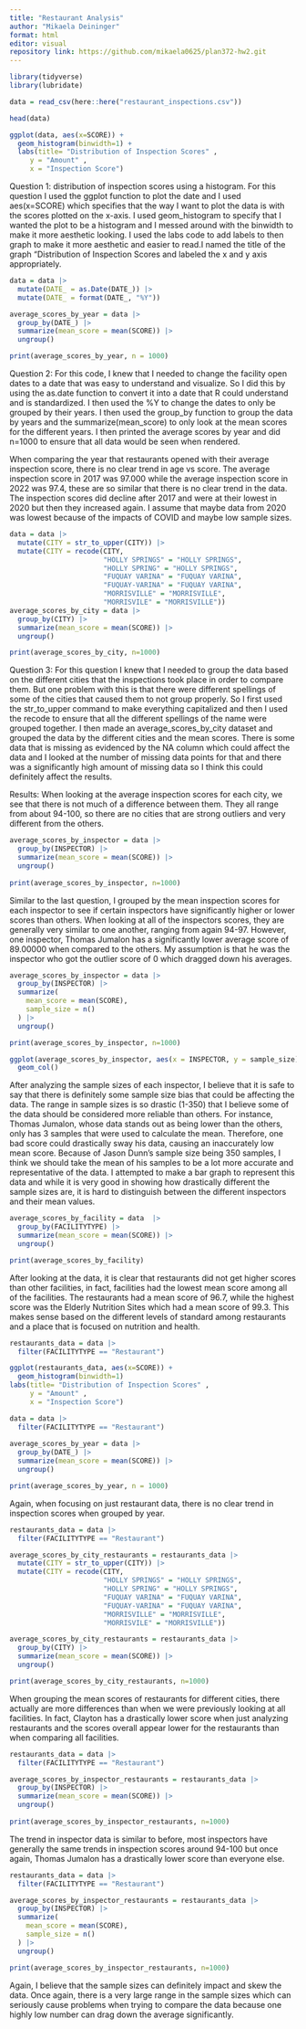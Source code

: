 ```yaml
---
title: "Restaurant Analysis"
author: "Mikaela Deininger"
format: html
editor: visual
repository link: https://github.com/mikaela0625/plan372-hw2.git
---
```


```r
library(tidyverse)
library(lubridate)

```

```r
data = read_csv(here::here("restaurant_inspections.csv"))
```

```r
head(data)
```

```r
ggplot(data, aes(x=SCORE)) +
  geom_histogram(binwidth=1) +
  labs(title= "Distribution of Inspection Scores" ,
     y = "Amount" ,
     x = "Inspection Score")
```
Question 1: distribution of inspection scores using a histogram. For this question I used the ggplot function to plot the date and I used aes(x=SCORE) which specifies that the way I want to plot the data is with the scores plotted on the x-axis. I used geom_histogram to specify that I wanted the plot to be a histogram and I messed around with the binwidth to make it more aesthetic looking. I used the labs code to add labels to then graph to make it more aesthetic and easier to read.I named the title of the graph "Distribution of Inspection Scores and labeled the x and y axis appropriately. 
```r
data = data |>
  mutate(DATE_ = as.Date(DATE_)) |>
  mutate(DATE_ = format(DATE_, "%Y")) 

average_scores_by_year = data |>
  group_by(DATE_) |>
  summarize(mean_score = mean(SCORE)) |>
  ungroup()

print(average_scores_by_year, n = 1000)
```
Question 2: For this code, I knew that I needed to change the facility open dates to a date that was easy to understand and visualize. So I did this by using the as.date function to convert it into a date that R could understand and is standardized. I then used the %Y to change the dates to only be grouped by their years. I then used the group_by function to group the data by years and the summarize(mean_score) to only look at the mean scores for the different years. I then printed the average scores by year and did n=1000 to ensure that all data would be seen when rendered.

When comparing the year that restaurants opened with their average inspection score, there is no clear trend in age vs score. The average inspection score in 2017 was 97.000 while the average inspection score in 2022 was 97.4, these are so similar that there is no clear trend in the data. The inspection scores did decline after 2017 and were at their lowest in 2020 but then they increased again. I assume that maybe data from 2020 was lowest because of the impacts of COVID and maybe low sample sizes. 

```r
data = data |>
  mutate(CITY = str_to_upper(CITY)) |>
  mutate(CITY = recode(CITY,
                       "HOLLY SPRINGS" = "HOLLY SPRINGS",
                       "HOLLY SPRING" = "HOLLY SPRINGS",
                       "FUQUAY VARINA" = "FUQUAY VARINA",
                       "FUQUAY-VARINA" = "FUQUAY VARINA", 
                       "MORRISVILLE" = "MORRISVILLE", 
                       "MORRISVILE" = "MORRISVILLE")) 
average_scores_by_city = data |>
  group_by(CITY) |>
  summarize(mean_score = mean(SCORE)) |>
  ungroup()

print(average_scores_by_city, n=1000)

```

Question 3: For this question I knew that I needed to group the data based on the different cities that the inspections took place in order to compare them. But one problem with this is that there were different spellings of some of the cities that caused them to not group properly. So I first used the str_to_upper command to make everything capitalized and then I used the recode to ensure that all the different spellings of the name were grouped together. I then made an average_scores_by_city dataset and grouped the data by the different cities and the mean scores. There is some data that is missing as evidenced by the NA column which could affect the data and I looked at the number of missing data points for that and there was a significantly high amount of missing data so I think this could definitely affect the results.

Results: When looking at the average inspection scores for each city, we see that there is not much of a difference between them. They all range from about 94-100, so there are no cities that are strong outliers and very different from the others.

```r
average_scores_by_inspector = data |>
  group_by(INSPECTOR) |>
  summarize(mean_score = mean(SCORE)) |>
  ungroup()
  
print(average_scores_by_inspector, n=1000)

```
Similar to the last question, I grouped by the mean inspection scores for each inspector to see if certain inspectors have significantly higher or lower scores than others. When looking at all of the inspectors scores, they are generally very similar to one another, ranging from again 94-97. However, one inspector, Thomas Jumalon has a significantly lower average score of 89.00000 when compared to the others. My assumption is that he was the inspector who got the outlier score of 0 which dragged down his averages. 


```r
average_scores_by_inspector = data |>
  group_by(INSPECTOR) |>
  summarize(
    mean_score = mean(SCORE),
    sample_size = n()
  ) |>
  ungroup()

print(average_scores_by_inspector, n=1000)
```
```r
ggplot(average_scores_by_inspector, aes(x = INSPECTOR, y = sample_size)) +
  geom_col()
```

After analyzing the sample sizes of each inspector, I believe that it is safe to say that there is definitely some sample size bias that could be affecting the data. The range in sample sizes is so drastic (1-350) that I believe some of the data should be considered more reliable than others. For instance, Thomas Jumalon, whose data stands out as being lower than the others, only has 3 samples that were used to calculate the mean. Therefore, one bad score could drastically sway his data, causing an inaccurately low mean score. Because of Jason Dunn's sample size being 350 samples, I think we should take the mean of his samples to be a lot more accurate and representative of the data. I attempted to make a bar graph to represent this data and while it is very good in showing how drastically different the sample sizes are, it is hard to distinguish between the different inspectors and their mean values. 

```r
average_scores_by_facility = data  |>
  group_by(FACILITYTYPE) |>
  summarize(mean_score = mean(SCORE)) |>
  ungroup()

print(average_scores_by_facility)
```

After looking at the data, it is clear that restaurants did not get higher scores than other facilities, in fact, facilities had the lowest mean score among all of the facilities. The restaurants had a mean score of 96.7, while the highest score was the Elderly Nutrition Sites which had a mean score of 99.3. This makes sense based on the different levels of standard among restaurants and a place that is focused on nutrition and health.  

```r

restaurants_data = data |>
  filter(FACILITYTYPE == "Restaurant")

ggplot(restaurants_data, aes(x=SCORE)) +
  geom_histogram(binwidth=1) 
labs(title= "Distribution of Inspection Scores" ,
     y = "Amount" ,
     x = "Inspection Score")
```
```r
data = data |>
  filter(FACILITYTYPE == "Restaurant") 
  
average_scores_by_year = data |>
  group_by(DATE_) |>
  summarize(mean_score = mean(SCORE)) |>
  ungroup()

print(average_scores_by_year, n = 1000)
```

Again, when focusing on just restaurant data, there is no clear trend in inspection scores when grouped by year. 
```r

restaurants_data = data |>
  filter(FACILITYTYPE == "Restaurant")

average_scores_by_city_restaurants = restaurants_data |>
  mutate(CITY = str_to_upper(CITY)) |>
  mutate(CITY = recode(CITY,
                       "HOLLY SPRINGS" = "HOLLY SPRINGS",
                       "HOLLY SPRING" = "HOLLY SPRINGS",
                       "FUQUAY VARINA" = "FUQUAY VARINA",
                       "FUQUAY-VARINA" = "FUQUAY VARINA", 
                       "MORRISVILLE" = "MORRISVILLE", 
                       "MORRISVILE" = "MORRISVILLE")) 

average_scores_by_city_restaurants = restaurants_data |>
  group_by(CITY) |>
  summarize(mean_score = mean(SCORE)) |>
  ungroup()

print(average_scores_by_city_restaurants, n=1000)
```
When grouping the mean scores of restaurants for different cities, there actually are more differences than when we were previously looking at all facilities. In fact, Clayton has a drastically lower score when just analyzing restaurants and the scores overall appear lower for the restaurants than when comparing all facilities. 

```r
restaurants_data = data |>
  filter(FACILITYTYPE == "Restaurant")

average_scores_by_inspector_restaurants = restaurants_data |>
  group_by(INSPECTOR) |>
  summarize(mean_score = mean(SCORE)) |>
  ungroup()
  
print(average_scores_by_inspector_restaurants, n=1000)
```
The trend in inspector data is similar to before, most inspectors have generally the same trends in inspection scores around 94-100 but once again, Thomas Jumalon has a drastically lower score than everyone else. 
```r
restaurants_data = data |>
  filter(FACILITYTYPE == "Restaurant")

average_scores_by_inspector_restaurants = restaurants_data |>
  group_by(INSPECTOR) |>
  summarize(
    mean_score = mean(SCORE),
    sample_size = n()
  ) |>
  ungroup()

print(average_scores_by_inspector_restaurants, n=1000)
```
Again, I believe that the sample sizes can definitely impact and skew the data. Once again, there is a very large range in the sample sizes which can seriously cause problems when trying to compare the data because one highly low number can drag down the average significantly. 


